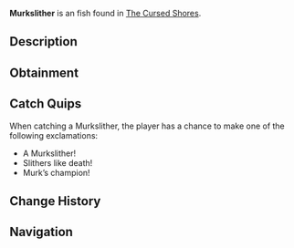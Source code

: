 {{FishInfobox
|image          = Murkslither.png
|rarity         = Uncommon
|sea            = Second Sea
|location       = [[The Cursed Shores]]
|sublocation    = 
|sources        = Fishing Rod
|radar_location = 
|prog_speed     = -40
|xp             = 220
|weather        = Rain
|time           = Night
|season         = Winter
|bait           = Squid
|base_weight    = 4
|base_value     = 240
|weight_range   = 2.3
|base_chance    = 95
|base_resil     = 13
}}
'''Murkslither''' is an {{Rarity|Uncommon}} fish found in [[The Cursed Shores]].

== Description ==
{{Description|A slippery terror that moves unseen through the murk.|Bestiary Entry}}

== Obtainment ==
{{Description|It glides where the waters turn thick.|Bestiary Hint}}
{{Fish Availability|
The Cursed Shores
|top_rods      = 
Free Spirit Rod\258822.61\158879.64;
Leviathan's Fang Rod\204188.15\207811.81;
Trident Rod\196854.69\191895.68;
Azure Of Lagoon\192401.68\193442.7;
Astralhook Rod\154785.58\0;
Flimsy Rod\96168.15\100476.81;
Training Rod\110529.46\93516.69;
Ethereal Prism Rod\105482.26\105852.32;
Friendly Rod\148366\151601.59;
Kraken Rod\98428.88\99690.23;
Blazebringer Rod\145657.79\146036.92;
Verdant Shear Rod\138413.44\134209.4;
No-Life Rod\135608.01\127555.52;
Seraphic Rod\114593.66\111706.9;
Challenger's Rod\107873.83\101065.91;
Rod Of The Forgotten Fang\97906.05\93738.78;
Depthseeker Rod\94082.96\91126.91;
Rod Of The Exalted One\93627.77\95174.73;
Avalanche Rod\92487.45\89652.91;
Rod Of The Depths\91711.85\84787.49;
Volcanic Rod\88191.17\83977.54;
Steady Rod\85536.29\84349.93;
Zeus Rod\84182.48\80160.38
|recommended   = Free Spirit Rod
}}

== Catch Quips ==
When catching a Murkslither, the player has a chance to make one of the following exclamations:
* A Murkslither!
* Slithers like death!
* Murk’s champion!

== Change History ==
{{Change History|{{subst:Current Version}}}}

== Navigation ==
{{Fish Navbox|The Cursed Shores}}